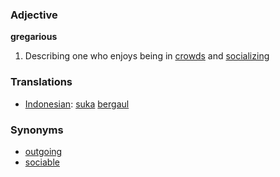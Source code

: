=== Adjective ===

'''gregarious'''

# Describing one who enjoys being in [[crowd]]s and [[socializing]]

=== Translations ===
*[[Indonesian]]: [[suka]] [[gaul|bergaul]]

=== Synonyms ===
*[[outgoing]]
*[[sociable]]